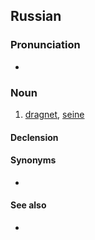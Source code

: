 ==Russian==

===Pronunciation===
* {{ru-IPA|бре́дник}}

===Noun===
{{ru-noun+|бре́дник}}

# {{lb|ru|fishing}} [[dragnet]], [[seine]]

====Declension====
{{ru-noun-table|бре́дник}}

====Synonyms====
* {{l|ru|бре́день}}

====See also====
* {{l|ru|не́вод}}